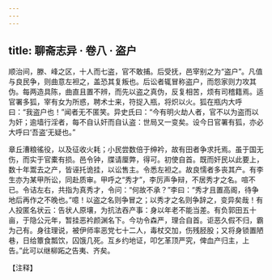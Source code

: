```yaml
---
---
---
```

title: 聊斋志异 · 卷八 · 盗户
---

顺治间，滕、峰之区，十人而七盗，官不敢捕。后受抚，邑宰别之为“盗户”。凡值与良民争，则曲意左袒之，盖恐其复叛也。后讼者辄冒称盗户，而怨家则力攻其伪。每两造具陈，曲直且置不辨，而先以盗之真伪，反复相苦，烦有司稽籍焉。适官署多狐，宰有女为所惑，聘术士来，符捉入瓶，将炽以火。狐在瓶内大呼曰：“我盗户也！”闻者无不匿笑。异史氏曰：“今有明火劫人者，官不以为盗而以为奸；逾墙行淫者，每不自认奸而自认盗：世局又一变矣。设今日官署有狐，亦必大呼曰‘吾盗’无疑也。”

章丘漕粮徭役，以及征收火耗；小民尝数倍于绅衿，故有田者争求托焉。虽于国无伤，而实于官橐有损。邑令钟，牒请厘弊，得可。初使自首。既而奸民以此要上，数十年鬻去之产，皆诬托诡挂，以讼售主。令悉左袒之。故良懦者多丧其产。有李生亦为某甲所讼，同赴质审。甲呼之“秀才”，李厉声争辩，不居秀才之名。喧不已。令诘左右，共指为真秀才，令问：“何故不承？”李曰：“秀才且置高阁，待争地后再作之不晚也。”噫！以盗之名则争冒之；以秀才之名则争辞之，变异矣哉！有人投匿名状云：告状人原壤，为抗法吞产事：身以年老不能当差。有负郭田五十亩，于隐公元年，暂挂恶衿颜渊名下。今功令森严，理合自首。讵恶久假不归，霸为己有。身往理说，被伊师率恶党七十二人，毒杖交加，伤残胫股；又将身锁置陋巷，日给簟食瓢饮，囚饿几死。互乡约地证，叩乞革顶严究，俾血产归主，上告。”此可以继柳跖之告夷、齐矣。

【注释】

